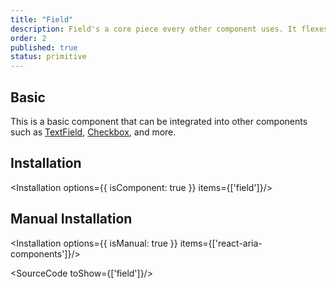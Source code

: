 ```yaml
---
title: "Field"
description: Field's a core piece every other component uses. It flexes reusable styles, showing up in inputs, labels, descriptions, and more.
order: 2
published: true
status: primitive
---
```


## Basic
This is a basic component that can be integrated into other components such as [TextField](/docs/components/forms/text-field), [Checkbox](/docs/components/forms/checkbox), and more.
<How minW72 toUse="forms/text-field/text-field-demo" />

## Installation
<Installation options={{ isComponent: true }} items={['field']}/>

## Manual Installation
<Installation options={{ isManual: true }} items={['react-aria-components']}/>

<SourceCode toShow={['field']}/>
